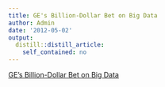 ```yaml
---
title: GE's Billion-Dollar Bet on Big Data
author: Admin
date: '2012-05-02'
output:
  distill::distill_article:
    self_contained: no
---
```


[GE's Billion-Dollar Bet on Big Data](http://www.businessweek.com/articles/2012-04-26/ges-billion-dollar-bet-on-big-data)
